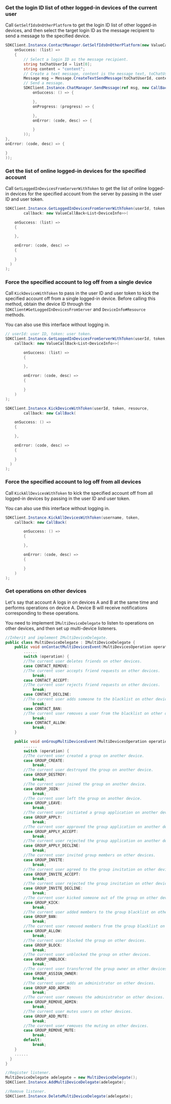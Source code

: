 ### Get the login ID list of other logged-in devices of the current user

Call `GetSelfIdsOnOtherPlatform` to get the login ID list of other logged-in devices, and then select the target login ID as the message recipient to send a message to the specified device.

```csharp
SDKClient.Instance.ContactManager.GetSelfIdsOnOtherPlatform(new ValueCallBack<List<string>>(
    onSuccess: (list) =>
    {
        // Select a login ID as the message recipient.
        string toChatUserId = list[0];
        string content = "content";
        // Create a text message, content is the message text, toChatUserId passes the login ID as the message recipient.
        Message msg = Message.CreateTextSendMessage(toChatUserId, content);
        // Send a message.
        SDKClient.Instance.ChatManager.SendMessage(ref msg, new CallBack(
            onSuccess: () => {

            },
            onProgress: (progress) => {

            },
            onError: (code, desc) => {

            }
        ));
},
onError: (code, desc) => {

}
));
```

### Get the list of online logged-in devices for the specified account

Call `GetLoggedInDevicesFromServerWithToken` to get the list of online logged-in devices for the specified account from the server by passing in the user ID and user token.

```csharp
SDKClient.Instance.GetLoggedInDevicesFromServerWithToken(userId, token,
        callback: new ValueCallBack<List<DeviceInfo>>(

    onSuccess: (list) =>
    {

    },

    onError: (code, desc) =>
    {

    }
  )
);
```

### Force the specified account to log off from a single device

Call `KickDeviceWithToken` to pass in the user ID and user token to kick the specified account off from a single logged-in device. Before calling this method, obtain the device ID through the `SDKClient#GetLoggedInDevicesFromServer` and `DeviceInfo#Resource` methods.

<Admonition type="info" title="Note">You can also use this interface without logging in.</Admonition>

```csharp
// userId: user ID, token: user token.
SDKClient.Instance.GetLoggedInDevicesFromServerWithToken(userId, token,
    callback: new ValueCallBack<List<DeviceInfo>>(

        onSuccess: (list) =>
        {

        },

        onError: (code, desc) =>
        {

        }
    )
);

SDKClient.Instance.KickDeviceWithToken(userId, token, resource,
        callback: new CallBack(

    onSuccess: () =>
    {

    },

    onError: (code, desc) =>
    {

    }
  )
);
```

### Force the specified account to log off from all devices

Call `KickAllDevicesWithToken` to kick the specified account off from all logged-in devices by passing in the user ID and user token.

<Admonition type="info" title="Note">You can also use this interface without logging in.</Admonition>

```csharp
SDKClient.Instance.KickAllDevicesWithToken(username, token,
    callback: new CallBack(

        onSuccess: () =>
        {

        },

        onError: (code, desc) =>
        {

        }
    )
);

```

### Get operations on other devices

Let's say that account A logs in on devices A and B at the same time and performs operations on device A. Device B will receive notifications corresponding to these operations.

You need to implement `IMultiDeviceDelegate` to listen to operations on other devices, and then set up multi-device listeners.

```csharp
//Inherit and implement IMultiDeviceDelegate.
public class MultiDeviceDelegate : IMultiDeviceDelegate {
    public void onContactMultiDevicesEvent(MultiDevicesOperation operation, string target, string ext) {
        ......
        switch (operation) {
        //The current user deletes friends on other devices.
        case CONTACT_REMOVE:
        //The current user accepts friend requests on other devices.
            break;
        case CONTACT_ACCEPT:
        //The current user rejects friend requests on other devices.
            break;
        case CONTACT_DECLINE:
        //The current user adds someone to the blacklist on other devices.
            break;
        case CONTACT_BAN:
        //The current user removes a user from the blacklist on other devices.
            break;
        case CONTACT_ALLOW:
            break;
    }

    public void onGroupMultiDevicesEvent(MultiDevicesOperation operation, string target, List<string> usernames) {
        ......
        switch (operation) {
        //The current user created a group on another device.
        case GROUP_CREATE:
            break;
        //The current user destroyed the group on another device.
        case GROUP_DESTROY:
            break;
        //The current user joined the group on another device.
        case GROUP_JOIN:
            break;
        //The current user left the group on another device.
        case GROUP_LEAVE:
            break;
        //The current user initiated a group application on another device.
        case GROUP_APPLY:
            break;
        //The current user approved the group application on another device.
        case GROUP_APPLY_ACCEPT:
            break;
        //The current user rejected the group application on another device.
        case GROUP_APPLY_DECLINE:
            break;
        //The current user invited group members on other devices.
        case GROUP_INVITE:
            break;
        //The current user agreed to the group invitation on other devices.
        case GROUP_INVITE_ACCEPT:
            break;
        //The current user rejected the group invitation on other devices.
        case GROUP_INVITE_DECLINE:
            break;
        //The current user kicked someone out of the group on other devices.
        case GROUP_KICK:
            break;
        //The current user added members to the group blacklist on other devices.
        case GROUP_BAN:
            break;
        //The current user removed members from the group blacklist on other devices.
        case GROUP_ALLOW:
            break;
        //The current user blocked the group on other devices.
        case GROUP_BLOCK:
            break;
        //The current user unblocked the group on other devices.
        case GROUP_UNBLOCK:
            break;
        //The current user transferred the group owner on other devices.
        case GROUP_ASSIGN_OWNER:
            break;
        //The current user adds an administrator on other devices.
        case GROUP_ADD_ADMIN:
            break;
        //The current user removes the administrator on other devices.
        case GROUP_REMOVE_ADMIN:
            break;
        //The current user mutes users on other devices.
        case GROUP_ADD_MUTE:
            break;
        //The current user removes the muting on other devices.
        case GROUP_REMOVE_MUTE:
            break;
        default:
            break;
    }
    ......
  }
}

//Register listener.
MultiDeviceDelegate adelegate = new MultiDeviceDelegate();
SDKClient.Instance.AddMultiDeviceDelegate(adelegate);

//Remove listener.
SDKClient.Instance.DeleteMultiDeviceDelegate(adelegate);
```
